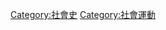 {{Commonscat|History of social movements}}

[[Category:社會史|Category:社會史]]
[[Category:社會運動|Category:社會運動]]